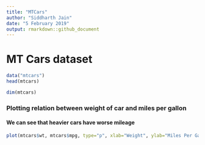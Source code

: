 ```yaml
---
title: "MTCars"
author: "Siddharth Jain"
date: "5 February 2019"
output: rmarkdown::github_document
---
```

# MT Cars dataset

```r
data("mtcars")
head(mtcars)

dim(mtcars)

```
### Plotting relation between weight of car and miles per gallon
#### We can see that heavier cars have worse mileage
```r
plot(mtcars$wt, mtcars$mpg, type="p", xlab="Weight", ylab="Miles Per Gallon")
```